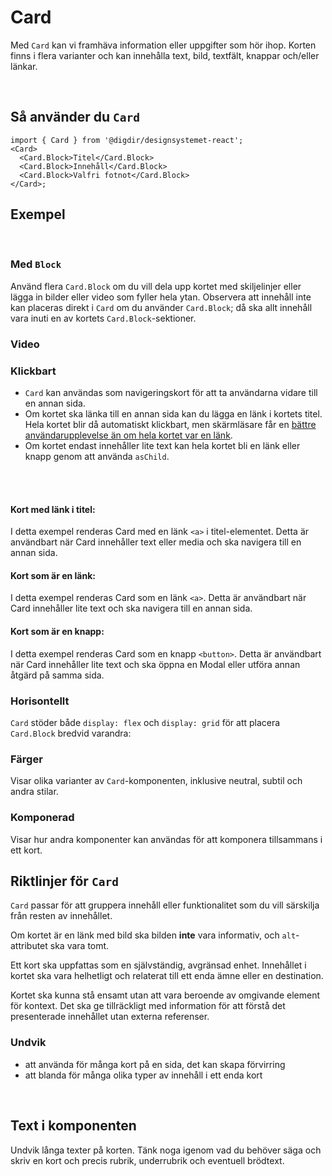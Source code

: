
<Meta of={CardStories} />

# Card

Med `Card` kan vi framhäva information eller uppgifter som hör ihop. Korten finns i flera varianter och kan innehålla text, bild, textfält, knappar och/eller länkar.

<br />
<Primary />
<Controls />

## Så använder du `Card`

```tsx
import { Card } from '@digdir/designsystemet-react';
<Card>
  <Card.Block>Titel</Card.Block>
  <Card.Block>Innehåll</Card.Block>
  <Card.Block>Valfri fotnot</Card.Block>
</Card>;
```

## Exempel

<br />

### Med `Block`

Använd flera `Card.Block` om du vill dela upp kortet med skiljelinjer eller lägga in bilder eller video som fyller hela ytan.
Observera att innehåll inte kan placeras direkt i `Card` om du använder `Card.Block`; då ska allt innehåll vara inuti en av kortets `Card.Block`-sektioner.

<Canvas of={CardStories.Media} />

### Video

<Canvas of={CardStories.Video} />

### Klickbart
- `Card` kan användas som navigeringskort för att ta användarna vidare till en annan sida.
- Om kortet ska länka till en annan sida kan du lägga en länk i kortets titel. Hela kortet blir då automatiskt klickbart, men skärmläsare får en [bättre användarupplevelse än om hela kortet var en länk](https://adrianroselli.com/2020/02/block-links-cards-clickable-regions-etc.html).
- Om kortet endast innehåller lite text kan hela kortet bli en länk eller knapp genom att använda `asChild`.

<br />
<br />

#### Kort med länk i titel:
I detta exempel renderas Card med en länk `<a>` i titel-elementet. Detta är användbart när Card innehåller text eller media och ska navigera till en annan sida.

<Canvas of={CardStories.WithLink} />

#### Kort som är en länk:
I detta exempel renderas Card som en länk `<a>`. Detta är användbart när Card innehåller lite text och ska navigera till en annan sida.

<Canvas of={CardStories.AsLink} />

#### Kort som är en knapp:

I detta exempel renderas Card som en knapp `<button>`. Detta är användbart när Card innehåller lite text och ska öppna en Modal eller utföra annan åtgärd på samma sida.

<Canvas of={CardStories.AsButton} />

### Horisontellt

`Card` stöder både `display: flex` och `display: grid` för att placera `Card.Block` bredvid varandra:

<Canvas of={CardStories.AsGrid} />

### Färger

Visar olika varianter av `Card`-komponenten, inklusive neutral, subtil och andra stilar.

<Canvas of={CardStories.Variants} />

### Komponerad

Visar hur andra komponenter kan användas för att komponera tillsammans i ett kort.

<Canvas of={CardStories.Composed} />

## Riktlinjer för `Card`

`Card` passar för att gruppera innehåll eller funktionalitet som du vill särskilja från resten av innehållet.

Om kortet är en länk med bild ska bilden **inte** vara informativ, och `alt`-attributet ska vara tomt.

Ett kort ska uppfattas som en självständig, avgränsad enhet. Innehållet i kortet ska vara helhetligt och relaterat till ett enda ämne eller en destination.

Kortet ska kunna stå ensamt utan att vara beroende av omgivande element för kontext. Det ska ge tillräckligt med information för att förstå det presenterade innehållet utan externa referenser.

### Undvik

- att använda för många kort på en sida, det kan skapa förvirring
- att blanda för många olika typer av innehåll i ett enda kort

<br/>

## Text i komponenten

Undvik långa texter på korten. Tänk noga igenom vad du behöver säga och skriv en kort och precis rubrik, underrubrik och eventuell brödtext.